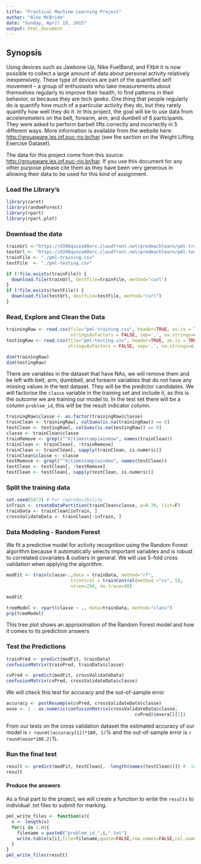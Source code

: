 ```yaml
---
title: "Practical Machine Learning Project"
author: "Alex McBride"
date: "Sunday, April 19, 2015"
output: html_document
---
```


## Synopsis

Using devices such as Jawbone Up, Nike FuelBand, and Fitbit it is now possible to collect a large amount of data about personal activity relatively inexpensively. These type of devices are part of the quantified self movement – a group of enthusiasts who take measurements about themselves regularly to improve their health, to find patterns in their behavior, or because they are tech geeks. One thing that people regularly do is quantify how much of a particular activity they do, but they rarely quantify how well they do it. In this project, the goal will be to use data from accelerometers on the belt, forearm, arm, and dumbell of 6 participants. They were asked to perform barbell lifts correctly and incorrectly in 5 different ways. More information is available from the website here: <http://groupware.les.inf.puc-rio.br/har> (see the section on the Weight Lifting Exercise Dataset). 

The data for this project come from this source: <http://groupware.les.inf.puc-rio.br/har>. If you use this document for any other purpose please cite them as they have been very generous in allowing their data to be used for this kind of assignment. 

### Load the Library's

```r
library(caret)
library(randomForest)
library(rpart)
library(rpart.plot)
```

### Download the data

```r
trainUrl <-"https://d396qusza40orc.cloudfront.net/predmachlearn/pml-training.csv"
testUrl <- "https://d396qusza40orc.cloudfront.net/predmachlearn/pml-testing.csv"
trainFile <- "./pml-training.csv"
testFile  <- "./pml-testing.csv"

if (!file.exists(trainFile)) {
  download.file(trainUrl, destfile=trainFile, method="curl")
}
if (!file.exists(testFile)) {
  download.file(testUrl, destfile=testFile, method="curl")
}

```


### Read, Explore and Clean the Data

```r
trainingRaw <- read.csv(file="pml-training.csv", header=TRUE, as.is = TRUE, 
                        stringsAsFactors = FALSE, sep=',', na.strings=c('NA','','#DIV/0!'))
testingRaw <- read.csv(file="pml-testing.csv", header=TRUE, as.is = TRUE, 
                       stringsAsFactors = FALSE, sep=',', na.strings=c('NA','','#DIV/0!'))

dim(trainingRaw)
dim(testingRaw)
```


There are variables in the dataset that have NAs, we will remove them and be left with belt, arm, dumbbell, and forearm variables that do not have any missing values in the test dataset. They will be the predictor candidates. We will factorise the `classe` variable in the training set and include it, as this is the outcome we are training our model to. In the test set there will be a column `problem_id`, this will be the result indicator column.

```r
trainingRaw$classe <- as.factor(trainingRaw$classe)  
trainClean <- trainingRaw[, colSums(is.na(trainingRaw)) == 0] 
testClean <- testingRaw[, colSums(is.na(testingRaw)) == 0]
classe <- trainClean$classe
trainRemove <- grepl("^X|timestamp|window", names(trainClean))
trainClean <- trainClean[, !trainRemove]
trainClean <- trainClean[, sapply(trainClean, is.numeric)]
trainClean$classe <- classe
testRemove <- grepl("^X|timestamp|window", names(testClean))
testClean <- testClean[, !testRemove]
testClean <- testClean[, sapply(testClean, is.numeric)]
```

### Split the training data

```r
set.seed(5872) # For reproducibility
inTrain <- createDataPartition(trainClean$classe, p=0.70, list=F)
trainData <- trainClean[inTrain, ]
crossValidateData <- trainClean[-inTrain, ]
```

### Data Modeling - Random Forest

We fit a predictive model for activity recognition using the Random Forest algorithm because it automatically selects important variables and is robust to correlated covariates & outliers in general. We will use 5-fold cross validation when applying the algorithm.

```r
modFit <- train(classe~.,data = trainData, method="rf", 
                        trControl = trainControl(method ="cv", 5),
                        ntree=250, do.trace=50)
```

```r
modFit
```
```r
treeModel <- rpart(classe ~ ., data=trainData, method="class")
prp(treeModel)
```

This tree plot shows an approximation of the Random Forest model and how it comes to its prediction answers 

### Test the Predictions

```r
trainPred <- predict(modFit, trainData)
confusionMatrix(trainPred, trainData$classe)
```


```r
cvPred <- predict(modFit, crossValidateData)
confusionMatrix(cvPred, crossValidateData$classe)
```

We will check this test for accuracy and the out-of-sample error
```r
accuracy <- postResample(cvPred, crossValidateData$classe)
oose <- 1 - as.numeric(confusionMatrix(crossValidateData$classe, 
                                                cvPred)$overall[1])
```

From our tests on the cross validation dataset the estimated accuracy of our model is `r round((accuracy[1])*100, 1)`% and the out-of-sample error is `r round(oose*100,2)`%.

### Run the final test

```r
result <- predict(modFit, testClean[, -length(names(testClean))]) # -length removes problem_id
result
```

#### Produce the answers

As a final part to the project, we will create a function to write the `results` to individual .txt files to submit for marking.

```r
pml_write_files <- function(x){
  n <- length(x)
  for(i in 1:n){
    filename = paste0("problem_id_",i,".txt")
    write.table(x[i],file=filename,quote=FALSE,row.names=FALSE,col.names=FALSE)
  }
}
pml_write_files(result)
```
